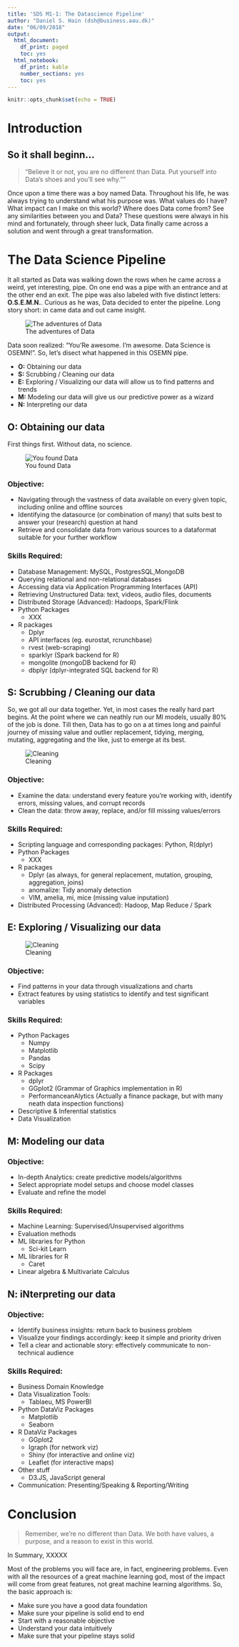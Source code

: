 ```yaml
---
title: 'SDS M1-1: The Datascience Pipeline'
author: "Daniel S. Hain (dsh@business.aau.dk)"
date: "06/09/2018"
output:
  html_document:
    df_print: paged
    toc: yes
  html_notebook:
    df_print: kable
    number_sections: yes
    toc: yes
---
```


```r
knitr::opts_chunk$set(echo = TRUE)
```

# Introduction

## So it shall beginn...
> "Believe it or not, you are no different than Data. Put yourself into Data's shoes and you'll see why.""

Once upon a time there was a boy named Data. Throughout his life, he was always trying to understand what his purpose was. What values do I have? What impact can I make on this world? Where does Data come from? See any similarities between you and Data? These questions were always in his mind and fortunately, through sheer luck, Data finally came across a solution and went through a great transformation.


# The Data Science Pipeline
It all started as Data was walking down the rows when he came across a weird, yet interesting, pipe. On one end was a pipe with an entrance and at the other end an exit. The pipe was also labeled with five distinct letters: **O.S.E.M.N.**. Curious as he was, Data decided to enter the pipeline. Long story short: in came data and out came insight.

![The adventures of Data](media/OSEMN.png)

Data soon realized: "You'Re awesome. I'm awesome. Data Science is OSEMN!". So, let's disect what happened in this OSEMN pipe.

* **O:** Obtaining our data
* **S:** Scrubbing / Cleaning our data
* **E:** Exploring / Visualizing our data will allow us to find patterns and trends
* **M:** Modeling our data will give us our predictive power as a wizard
* **N:** Interpreting our data

## **O:** Obtaining our data
First things first. Without data, no science. 

![You found Data](media/M1_data.png)

### Objective:
* Navigating through the vastness of data available on every given topic, including online and offline sources
* Identifying the datasource (or combination of many) that suits best to answer your (research) question at hand
* Retrieve and consolidate data from various sources to a dataformat suitable for your further workflow

### Skills Required:
* Database Management: MySQL, PostgresSQL,MongoDB
* Querying relational and non-relational databases
* Accessing data via Application Programming Interfaces (API)
* Retrieving Unstructured Data: text, videos, audio files, documents
* Distributed Storage (Advanced): Hadoops, Spark/Flink
* Python Packages
    * XXX
* R packages
    * Dplyr
    * API interfaces (eg. eurostat, rcrunchbase)
    * rvest (web-scraping)
    * sparklyr (Spark backend for R)
    * mongolite (mongoDB backend for R)
    * dbplyr (dplyr-integrated SQL backend for R)

## **S:** Scrubbing / Cleaning our data
So, we got all our data together. Yet, in most cases the really hard part begins. At the point where we can neathly run our Ml models, usually 80% of the job is done. Till then, Data has to go on a at times long and painful journey of missing value and outlier replacement, tidying, merging, mutating, aggregating and the like, just to emerge at its best.

![Cleaning](media/m1_cleaning.jpg)

### Objective:
* Examine the data: understand every feature you're working with, identify errors, missing values, and corrupt records
* Clean the data: throw away, replace, and/or fill missing values/errors

### Skills Required:
* Scripting language and corresponding packages: Python, R(dplyr)
* Python Packages
    * XXX
* R packages
    * Dplyr (as always, for general replacement, mutation, grouping, aggregation, joins)
    * anomalize: Tidy anomaly detection
    * VIM, amelia, mi, mice (missing value inputation)
* Distributed Processing (Advanced): Hadoop, Map Reduce / Spark


## **E:** Exploring / Visualizing our data

![Cleaning](media/m1_cleaning2.jpg)

### Objective:
* Find patterns in your data through visualizations and charts
* Extract features by using statistics to identify and test significant variables

### Skills Required:
* Python Packages
    * Numpy
    * Matplotlib
    * Pandas
    * Scipy
* R Packages
    * dplyr
    * GGplot2 (Grammar of Graphics implementation in R)
    * PerformanceanAlytics (Actually a finance package, but with many neath data inspection functions)
* Descriptive & Inferential statistics
* Data Visualization


## **M:** Modeling our data

### Objective:
* In-depth Analytics: create predictive models/algorithms
* Select appropriate model setups and choose model classes
* Evaluate and refine the model

### Skills Required:
* Machine Learning: Supervised/Unsupervised algorithms
* Evaluation methods
* ML libraries for Python
    * Sci-kit Learn
* ML libraries for R
    * Caret
* Linear algebra & Multivariate Calculus


## **N:** iNterpreting our data

### Objective:
* Identify business insights: return back to business problem
* Visualize your findings accordingly: keep it simple and priority driven
* Tell a clear and actionable story: effectively communicate to non-technical audience

### Skills Required:
* Business Domain Knowledge
* Data Visualization Tools: 
     * Tablaeu, MS PowerBI
* Python DataViz Packages
     * Matplotlib
     * Seaborn
* R DataViz Packages
     * GGplot2
     * Igraph (for network viz)
     * Shiny (for interactive and online viz)
     * Leaflet (for interactive maps)
* Other stuff
     * D3.JS, JavaScript general
* Communication: Presenting/Speaking & Reporting/Writing


# Conclusion
> Remember, we're no different than Data. We both have values, a purpose, and a reason to exist in this world.

In Summary, XXXXX

Most of the problems you will face are, in fact, engineering problems. Even with all the resources of a great machine learning god, most of the impact will come from great features, not great machine learning algorithms. So, the basic approach is:

* Make sure you have a good data foundation
* Make sure your pipeline is solid end to end
* Start with a reasonable objective
* Understand your data intuitively
* Make sure that your pipeline stays solid
